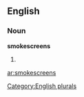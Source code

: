 
==English==

===Noun===
'''smokescreens'''

# {{plural of|[[smokescreen]]}}

[[Category:English plurals]]

[[ar:smokescreens]]